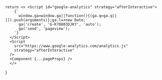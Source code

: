     return <> <Script id="google-analytics" strategy="afterInteractive">
        {`
          window.ga=window.ga||function(){(ga.q=ga.q||[]).push(arguments)};ga.l=+new Date;
          ga('create', 'G-K70803DJKY', 'auto');
          ga('send', 'pageview');
        `}
      </Script>
      <Script
        src="https://www.google-analytics.com/analytics.js"
        strategy="afterInteractive"
      />
      <Component {...pageProps} /> 
      </>
}
